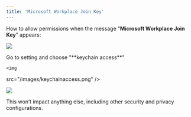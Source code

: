 ```yaml
---
title: 'Microsoft Workplace Join Key'
---
```


How to allow permissions when the message “**Microsoft Workplace Join Key**” appears:

<img
  src="/images/keychainproblem.png"
/>


<Steps>
  <Step title="Open Keychain Access">
    Go to setting and choose "**keychain access**"

    <img
  src="/images/keychainaccess.png"
/>

  </Step>

  <Step title="Once in Keychain Access, while in tab 'All items', type in search 'join'">

  <img
  src="/images/keychainjoin.png"
/>


  </Step>

  <Step title="Delete everything that comes up" />

  <Step title="After go to Sherloq plugin and log in again into Microsoft account" />
</Steps>

<Tip>
  &#x20; This  won’t impact anything else, including other security and privacy configurations.
</Tip>